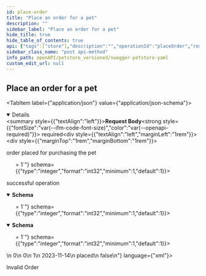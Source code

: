 ```yaml
---
id: place-order
title: "Place an order for a pet"
description: ""
sidebar_label: "Place an order for a pet"
hide_title: true
hide_table_of_contents: true
api: {"tags":["store"],"description":"","operationId":"placeOrder","responses":{"200":{"description":"successful operation","content":{"application/json":{"schema":{"type":"object","properties":{"id":{"description":"Order ID","allOf":[{"type":"integer","format":"int64","readOnly":true}]},"petId":{"description":"Pet ID","allOf":[{"type":"integer","format":"int64","readOnly":true}]},"quantity":{"type":"integer","format":"int32","minimum":1,"default":1},"shipDate":{"description":"Estimated ship date","type":"string","format":"date-time"},"status":{"type":"string","description":"Order Status","enum":["placed","approved","delivered"]},"complete":{"description":"Indicates whenever order was completed or not","type":"boolean","default":false,"readOnly":true},"requestId":{"description":"Unique Request Id","type":"string","writeOnly":true}},"xml":{"name":"Order"}}},"application/xml":{"schema":{"type":"object","properties":{"id":{"description":"Order ID","allOf":[{"type":"integer","format":"int64","readOnly":true}]},"petId":{"description":"Pet ID","allOf":[{"type":"integer","format":"int64","readOnly":true}]},"quantity":{"type":"integer","format":"int32","minimum":1,"default":1},"shipDate":{"description":"Estimated ship date","type":"string","format":"date-time"},"status":{"type":"string","description":"Order Status","enum":["placed","approved","delivered"]},"complete":{"description":"Indicates whenever order was completed or not","type":"boolean","default":false,"readOnly":true},"requestId":{"description":"Unique Request Id","type":"string","writeOnly":true}},"xml":{"name":"Order"}}}}},"400":{"description":"Invalid Order","content":{"application/json":{"example":{"status":400,"message":"Invalid Order"}}}}},"requestBody":{"content":{"application/json":{"schema":{"type":"object","properties":{"id":{"description":"Order ID","allOf":[{"type":"integer","format":"int64","readOnly":true}]},"petId":{"description":"Pet ID","allOf":[{"type":"integer","format":"int64","readOnly":true}]},"quantity":{"type":"integer","format":"int32","minimum":1,"default":1},"shipDate":{"description":"Estimated ship date","type":"string","format":"date-time"},"status":{"type":"string","description":"Order Status","enum":["placed","approved","delivered"]},"complete":{"description":"Indicates whenever order was completed or not","type":"boolean","default":false,"readOnly":true},"requestId":{"description":"Unique Request Id","type":"string","writeOnly":true}},"xml":{"name":"Order"}},"examples":{"OrderDelivered":{"summary":"Order delivered","value":{"quantity":4,"shipDate":"2022-10-12","status":"delivered","requestId":"444-4444-444-4444"}},"OrderPlaced":{"summary":"Order placed","value":{"quantity":10,"shipDate":"2022-10-01","status":"placed","requestId":"111-222-333-444"}},"OrderApproved":{"summary":"Order approved","value":{"quantity":1000,"shipDate":"2022-09-01","status":"approved","requestId":"000-111-222-333"}}}}},"description":"order placed for purchasing the pet","required":true},"method":"post","path":"/store/order","servers":[{"url":"https://api.atomgit.com","description":"prod"},{"url":"https://api.atomgit.com","description":"test"}],"securitySchemes":{"petstore_auth":{"description":"Get access to data while protecting your account credentials.\nOAuth2 is also a safer and more secure way to give you access.\n","type":"oauth2","flows":{"implicit":{"authorizationUrl":"http://petstore.swagger.io/api/oauth/dialog","scopes":{"write:pets":"modify pets in your account","read:pets":"read your pets"}}}},"api_key":{"description":"For this sample, you can use the api key `special-key` to test the authorization filters.\n","type":"apiKey","name":"api_key","in":"header"}},"jsonRequestBodyExample":{"quantity":1,"shipDate":"2023-11-14","status":"placed","requestId":"string"},"info":{"description":"This is a sample server Petstore server.\nYou can find out more about Swagger at\n[http://swagger.io](http://swagger.io) or on [irc.freenode.net, #swagger](http://swagger.io/irc/).\nFor this sample, you can use the api key `special-key` to test the authorization filters.\n\n## Introduction\nThis API is documented in **OpenAPI format** and is based on\n[Petstore sample](http://petstore.swagger.io/) provided by [swagger.io](http://swagger.io) team.\nIt was **extended** to illustrate features of [generator-openapi-repo](https://github.com/Rebilly/generator-openapi-repo)\ntool and [ReDoc](https://github.com/Redocly/redoc) documentation. In addition to standard\nOpenAPI syntax we use a few [vendor extensions](https://github.com/Redocly/redoc/blob/master/docs/redoc-vendor-extensions.md).\n\n## OpenAPI Specification\nThis API is documented in **OpenAPI format** and is based on\n[Petstore sample](http://petstore.swagger.io/) provided by [swagger.io](http://swagger.io) team.\nIt was **extended** to illustrate features of [generator-openapi-repo](https://github.com/Rebilly/generator-openapi-repo)\ntool and [ReDoc](https://github.com/Redocly/redoc) documentation. In addition to standard\nOpenAPI syntax we use a few [vendor extensions](https://github.com/Redocly/redoc/blob/master/docs/redoc-vendor-extensions.md).\n\n## Cross-Origin Resource Sharing\nThis API features Cross-Origin Resource Sharing (CORS) implemented in compliance with  [W3C spec](https://www.w3.org/TR/cors/).\nAnd that allows cross-domain communication from the browser.\nAll responses have a wildcard same-origin which makes them completely public and accessible to everyone, including any code on any site.\n\n## Authentication\n\nPetstore offers two forms of authentication:\n  - API Key\n  - OAuth2\nOAuth2 - an open protocol to allow secure authorization in a simple\nand standard method from web, mobile and desktop applications.\n","version":"2.0.0","title":"Swagger Petstore YAML","termsOfService":"http://swagger.io/terms/","contact":{"name":"API Support","email":"apiteam@swagger.io","url":"https://github.com/Redocly/redoc"},"x-logo":{"url":"https://redocly.github.io/redoc/petstore-logo.png","altText":"Petstore logo"},"license":{"name":"Apache 2.0","url":"http://www.apache.org/licenses/LICENSE-2.0.html"}},"postman":{"name":"Place an order for a pet","description":{"content":"","type":"text/plain"},"url":{"path":["store","order"],"host":["{{baseUrl}}"],"query":[],"variable":[]},"header":[{"key":"Content-Type","value":"application/json"},{"key":"Accept","value":"application/json"}],"method":"POST","body":{"mode":"raw","raw":"\"\"","options":{"raw":{"language":"json"}}}}}
sidebar_class_name: "post api-method"
info_path: openAPI/petstore_versioned/swagger-petstore-yaml
custom_edit_url: null
---
```



## Place an order for a pet

<MimeTabs><TabItem label={"application/json"} value={"application/json-schema"}><details style={{}} data-collapsed={false} open={true}><summary style={{"textAlign":"left"}}><strong>Request Body</strong><strong style={{"fontSize":"var(--ifm-code-font-size)","color":"var(--openapi-required)"}}> required</strong></summary><div style={{"textAlign":"left","marginLeft":"1rem"}}><div style={{"marginTop":"1rem","marginBottom":"1rem"}}>

order placed for purchasing the pet

</div></div><ul style={{"marginLeft":"1rem"}}><SchemaItem collapsible={false} name={"quantity"} required={false} schemaName={"int32"} qualifierMessage={"**Possible values:** `>= 1`"} schema={{"type":"integer","format":"int32","minimum":1,"default":1}}></SchemaItem><SchemaItem collapsible={false} name={"shipDate"} required={false} schemaName={"date-time"} qualifierMessage={undefined} schema={{"description":"Estimated ship date","type":"string","format":"date-time"}}></SchemaItem><SchemaItem collapsible={false} name={"status"} required={false} schemaName={"string"} qualifierMessage={"**Possible values:** [`placed`, `approved`, `delivered`]"} schema={{"type":"string","description":"Order Status","enum":["placed","approved","delivered"]}}></SchemaItem><SchemaItem collapsible={false} name={"requestId"} required={false} schemaName={"string"} qualifierMessage={undefined} schema={{"description":"Unique Request Id","type":"string","writeOnly":true}}></SchemaItem></ul></details></TabItem></MimeTabs><div><ApiTabs><TabItem label={"200"} value={"200"}><div>

successful operation

</div><div><MimeTabs schemaType={"response"}><TabItem label={"application/json"} value={"application/json"}><SchemaTabs><TabItem label={"Schema"} value={"Schema"}><details style={{}} data-collapsed={false} open={true}><summary style={{"textAlign":"left"}}><strong>Schema</strong></summary><div style={{"textAlign":"left","marginLeft":"1rem"}}></div><ul style={{"marginLeft":"1rem"}}><SchemaItem collapsible={false} name={"id"} required={false} schemaName={"object"} qualifierMessage={undefined} schema={{"type":"integer","format":"int64","readOnly":true}}></SchemaItem><SchemaItem collapsible={false} name={"petId"} required={false} schemaName={"object"} qualifierMessage={undefined} schema={{"type":"integer","format":"int64","readOnly":true}}></SchemaItem><SchemaItem collapsible={false} name={"quantity"} required={false} schemaName={"int32"} qualifierMessage={"**Possible values:** `>= 1`"} schema={{"type":"integer","format":"int32","minimum":1,"default":1}}></SchemaItem><SchemaItem collapsible={false} name={"shipDate"} required={false} schemaName={"date-time"} qualifierMessage={undefined} schema={{"description":"Estimated ship date","type":"string","format":"date-time"}}></SchemaItem><SchemaItem collapsible={false} name={"status"} required={false} schemaName={"string"} qualifierMessage={"**Possible values:** [`placed`, `approved`, `delivered`]"} schema={{"type":"string","description":"Order Status","enum":["placed","approved","delivered"]}}></SchemaItem><SchemaItem collapsible={false} name={"complete"} required={false} schemaName={"boolean"} qualifierMessage={undefined} schema={{"description":"Indicates whenever order was completed or not","type":"boolean","default":false,"readOnly":true}}></SchemaItem></ul></details></TabItem><TabItem label={"Example (from schema)"} value={"Example (from schema)"}><ResponseSamples responseExample={"{\n  \"id\": 0,\n  \"petId\": 0,\n  \"quantity\": 1,\n  \"shipDate\": \"2023-11-14\",\n  \"status\": \"placed\",\n  \"complete\": false\n}"} language={"json"}></ResponseSamples></TabItem></SchemaTabs></TabItem><TabItem label={"application/xml"} value={"application/xml"}><SchemaTabs><TabItem label={"Schema"} value={"Schema"}><details style={{}} data-collapsed={false} open={true}><summary style={{"textAlign":"left"}}><strong>Schema</strong></summary><div style={{"textAlign":"left","marginLeft":"1rem"}}></div><ul style={{"marginLeft":"1rem"}}><SchemaItem collapsible={false} name={"id"} required={false} schemaName={"object"} qualifierMessage={undefined} schema={{"type":"integer","format":"int64","readOnly":true}}></SchemaItem><SchemaItem collapsible={false} name={"petId"} required={false} schemaName={"object"} qualifierMessage={undefined} schema={{"type":"integer","format":"int64","readOnly":true}}></SchemaItem><SchemaItem collapsible={false} name={"quantity"} required={false} schemaName={"int32"} qualifierMessage={"**Possible values:** `>= 1`"} schema={{"type":"integer","format":"int32","minimum":1,"default":1}}></SchemaItem><SchemaItem collapsible={false} name={"shipDate"} required={false} schemaName={"date-time"} qualifierMessage={undefined} schema={{"description":"Estimated ship date","type":"string","format":"date-time"}}></SchemaItem><SchemaItem collapsible={false} name={"status"} required={false} schemaName={"string"} qualifierMessage={"**Possible values:** [`placed`, `approved`, `delivered`]"} schema={{"type":"string","description":"Order Status","enum":["placed","approved","delivered"]}}></SchemaItem><SchemaItem collapsible={false} name={"complete"} required={false} schemaName={"boolean"} qualifierMessage={undefined} schema={{"description":"Indicates whenever order was completed or not","type":"boolean","default":false,"readOnly":true}}></SchemaItem></ul></details></TabItem><TabItem label={"Example (from schema)"} value={"Example (from schema)"}><ResponseSamples responseExample={"<root>\n  <id>0</id>\n  <petId>0</petId>\n  <quantity>1</quantity>\n  <shipDate>2023-11-14</shipDate>\n  <status>placed</status>\n  <complete>false</complete>\n</root>"} language={"xml"}></ResponseSamples></TabItem></SchemaTabs></TabItem></MimeTabs></div></TabItem><TabItem label={"400"} value={"400"}><div>

Invalid Order

</div><div><MimeTabs schemaType={"response"}><TabItem label={"application/json"} value={"application/json"}><SchemaTabs><TabItem label={"Example"} value={"Example"}><ResponseSamples responseExample={"{\n  \"status\": 400,\n  \"message\": \"Invalid Order\"\n}"} language={"json"}></ResponseSamples></TabItem></SchemaTabs></TabItem></MimeTabs></div></TabItem></ApiTabs></div>
      